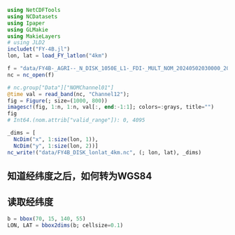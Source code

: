 ```julia
using NetCDFTools
using NCDatasets
using Ipaper
using GLMakie
using MakieLayers
# using JLD2
includet("FY-4B.jl")
lon, lat = load_FY_latlon("4km")

f = "data/FY4B-_AGRI--_N_DISK_1050E_L1-_FDI-_MULT_NOM_20240502030000_20240502031459_4000M_V0001.HDF"
nc = nc_open(f)
```

```julia
# nc.group["Data"]["NOMChannel01"]
@time val = read_band(nc, "Channel12");
fig = Figure(; size=(1000, 800))
imagesc!(fig, 1:n, 1:n, val[:, end:-1:1]; colors=:grays, title="")
fig
# Int64.(nom.attrib["valid_range"]): 0, 4095
```

```julia
_dims = [
  NcDim("x", 1:size(lon, 1)),
  NcDim("y", 1:size(lon, 2))]
nc_write!("data/FY4B_DISK_lonlat_4km.nc", (; lon, lat), _dims)
```

## 知道经纬度之后，如何转为WGS84
## 读取经纬度

```julia
b = bbox(70, 15, 140, 55)
LON, LAT = bbox2dims(b; cellsize=0.1)
```
